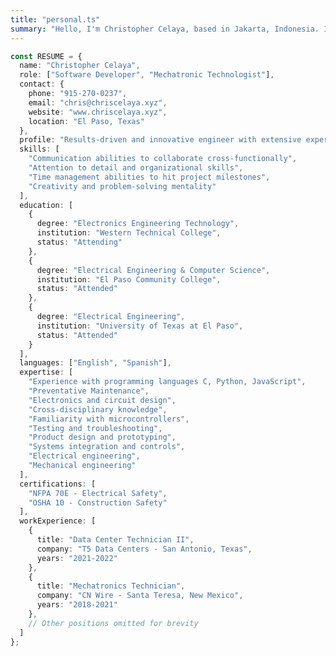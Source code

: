 ```yaml
---
title: "personal.ts"
summary: "Hello, I'm Christopher Celaya, based in Jakarta, Indonesia. I enjoy programming, gaming, eating, and playing basketball. Explore my world of interests!"
---
```


```ts
const RESUME = {
  name: "Christopher Celaya",
  role: ["Software Developer", "Mechatronic Technologist"],
  contact: {
    phone: "915-270-0237",
    email: "chris@chriscelaya.xyz",
    website: "www.chriscelaya.xyz",
    location: "El Paso, Texas"
  },
  profile: "Results-driven and innovative engineer with extensive experience in computer science and artificial intelligence. Expertise in software development and project management complemented by a strong background in preventative maintenance and industrial manufacturing.",
  skills: [
    "Communication abilities to collaborate cross-functionally",
    "Attention to detail and organizational skills",
    "Time management abilities to hit project milestones",
    "Creativity and problem-solving mentality"
  ],
  education: [
    {
      degree: "Electronics Engineering Technology",
      institution: "Western Technical College",
      status: "Attending"
    },
    {
      degree: "Electrical Engineering & Computer Science",
      institution: "El Paso Community College",
      status: "Attended"
    },
    {
      degree: "Electrical Engineering",
      institution: "University of Texas at El Paso",
      status: "Attended"
    }
  ],
  languages: ["English", "Spanish"],
  expertise: [
    "Experience with programming languages C, Python, JavaScript",
    "Preventative Maintenance",
    "Electronics and circuit design",
    "Cross-disciplinary knowledge",
    "Familiarity with microcontrollers",
    "Testing and troubleshooting",
    "Product design and prototyping",
    "Systems integration and controls",
    "Electrical engineering",
    "Mechanical engineering"
  ],
  certifications: [
    "NFPA 70E - Electrical Safety",
    "OSHA 10 - Construction Safety"
  ],
  workExperience: [
    {
      title: "Data Center Technician II",
      company: "T5 Data Centers - San Antonio, Texas",
      years: "2021-2022"
    },
    {
      title: "Mechatronics Technician",
      company: "CN Wire - Santa Teresa, New Mexico",
      years: "2018-2021"
    },
    // Other positions omitted for brevity
  ]
};

```

